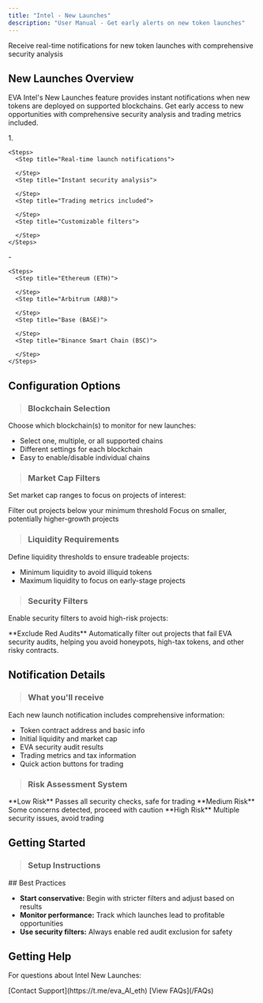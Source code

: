 ```yaml
---
title: "Intel - New Launches"
description: "User Manual - Get early alerts on new token launches"
---
```


Receive real-time notifications for new token launches with comprehensive security analysis

## New Launches Overview

EVA Intel's New Launches feature provides instant notifications when new tokens are deployed on supported blockchains. Get early access to new opportunities with comprehensive security analysis and trading metrics included.

<Columns cols={2}>
  <Card title="Key Features" icon="key" color="#f7941d">
    1. 

    <Steps>
      <Step title="Real-time launch notifications">
        
      </Step>
      <Step title="Instant security analysis">
        
      </Step>
      <Step title="Trading metrics included">
        
      </Step>
      <Step title="Customizable filters">
        
      </Step>
    </Steps>
  </Card>
  <Card title="Supported Blockchains" icon="chain" color="#f7941d">
    - 

    <Steps>
      <Step title="Ethereum (ETH)">
        
      </Step>
      <Step title="Arbitrum (ARB)">
        
      </Step>
      <Step title="Base (BASE)">
        
      </Step>
      <Step title="Binance Smart Chain (BSC)">
        
      </Step>
    </Steps>
  </Card>
</Columns>

## Configuration Options

> ### Blockchain Selection

Choose which blockchain(s) to monitor for new launches:

- Select one, multiple, or all supported chains
- Different settings for each blockchain
- Easy to enable/disable individual chains

> ### Market Cap Filters

Set market cap ranges to focus on projects of interest:

<Columns cols={2}>
  <Card title="Minimum Market Cap">
    Filter out projects below your minimum threshold
  </Card>
  <Card title="Maximum Market Cap">
    Focus on smaller, potentially higher-growth projects
  </Card>
</Columns>

> ### Liquidity Requirements

Define liquidity thresholds to ensure tradeable projects:

- Minimum liquidity to avoid illiquid tokens
- Maximum liquidity to focus on early-stage projects

> ### Security Filters

Enable security filters to avoid high-risk projects:

<Danger>
  **Exclude Red Audits**
  Automatically filter out projects that fail EVA security audits, helping you avoid honeypots, high-tax tokens, and other risky contracts.
</Danger>

## Notification Details

> ### What you'll receive

Each new launch notification includes comprehensive information:

- Token contract address and basic info
- Initial liquidity and market cap
- EVA security audit results
- Trading metrics and tax information
- Quick action buttons for trading

> ### Risk Assessment System

<Info>
  **Low Risk**
  Passes all security checks, safe for trading
</Info>

<Warning>
  **Medium Risk**
  Some concerns detected, proceed with caution
</Warning>

<Danger>
  **High Risk**
  Multiple security issues, avoid trading
</Danger>

## Getting Started

> ### Setup Instructions

<Steps>
  <Step title="Access the EVA Intel Bot" icon="robot" iconType="solid">
    
  </Step>
  <Step title="Navigate to New Launches section" icon="robot" iconType="solid">
    
  </Step>
  <Step title="Configure your preferred settings" icon="robot" iconType="solid">
    
  </Step>
  <Step title="Start receiving notifications" icon="robot" iconType="solid">
    
  </Step>
</Steps>


<Tip>
  ## Best Practices

  - **Start conservative:** Begin with stricter filters and adjust based on results
  - **Monitor performance:** Track which launches lead to profitable opportunities
  - **Use security filters:** Always enable red audit exclusion for safety

  ## Getting Help

  For questions about Intel New Launches:

  <Note>
    [Contact Support](https://t.me/eva_AI_eth)
  </Note>
  <Info>
    [View FAQs](/FAQs)
  </Info>
</Tip>

